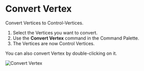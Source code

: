
# Convert Vertex

<Reference shortcut="" command="Convert Vertex" button="" />

Convert Vertices to Control-Vertices.

1. Select the Vertices you want to convert.
2. Use the **Convert Vertex** command in the Command Palette.
3. The Vertices are now Control Vertices.

<Callout type="info" emoji="ℹ️">
  You can also convert Vertex by double-clicking on it.
</Callout>

![Convert Vertex](/img/convert-vertex.gif)